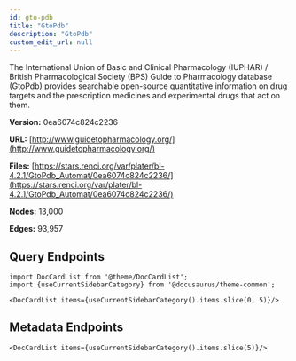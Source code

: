 ```yaml
---
id: gto-pdb
title: "GtoPdb"
description: "GtoPdb"
custom_edit_url: null
---
```





The International Union of Basic and Clinical Pharmacology (IUPHAR) / British Pharmacological Society (BPS) Guide to Pharmacology database (GtoPdb) provides searchable open-source quantitative information on drug targets and the prescription medicines and experimental drugs that act on them.

**Version:** 0ea6074c824c2236

**URL:** [http://www.guidetopharmacology.org/](http://www.guidetopharmacology.org/)

**Files:** [https://stars.renci.org/var/plater/bl-4.2.1/GtoPdb_Automat/0ea6074c824c2236/](https://stars.renci.org/var/plater/bl-4.2.1/GtoPdb_Automat/0ea6074c824c2236/)

**Nodes:** 13,000

**Edges:** 93,957






## Query Endpoints
```mdx-code-block
import DocCardList from '@theme/DocCardList';
import {useCurrentSidebarCategory} from '@docusaurus/theme-common';

<DocCardList items={useCurrentSidebarCategory().items.slice(0, 5)}/>
```

## Metadata Endpoints    
```mdx-code-block
<DocCardList items={useCurrentSidebarCategory().items.slice(5)}/>
```
      